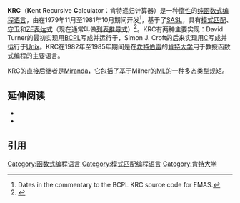 {{Infobox programming language
| name                   = KRC
| logo                   = 
| paradigm               = [[纯函数式编程|纯函数式]]
| year                   = {{start date and age|1981}}
| designer               = {{en-link|David Turner|David Turner (computer scientist)|David Turner}}
| developer              = 
| latest_release_version = 2016-03-31
| latest_release_date    = {{start date and age|2016|03|31}} 
| latest_test_version    = 
| latest_test_date       = 
| typing                 = 
| implementations        = 
| dialects               = 
| influenced_by          = [[SASL_(编程语言)|SASL]]
| influenced             = [[Miranda_(编程语言)|Miranda]]
| operating_system       =
| license                = [[BSD许可证|二条款BSD许可证]]
| website                = [https://www.cs.kent.ac.uk/people/staff/dat/krc/ KRC homepage]
}}

'''KRC'''（'''K'''ent '''R'''ecursive '''C'''alculator：肯特递归计算器）是一种[[惰性求值|惰性]]的[[纯函数式编程|纯函数式]][[编程语言|编程语言]]，由{{en-link|David Turner|David Turner (computer scientist)|David Turner}}在1979年11月至1981年10月期间开发<ref>Dates in the commentary to the BCPL KRC source code for EMAS.</ref>，基于了[[SASL_(编程语言)|SASL]]，具有[[模式匹配|模式匹配]]、[[卫语句|守卫]]和[[列表推导式|ZF表达式]]（现在通常叫做[[列表推导式|列表推导式]]）<ref>{{FOLDOC}}</ref>。KRC有两种主要实现：David Turner的最初实现用[[BCPL|BCPL]]写成并运行于{{en-link|爱丁堡多重访问系统|Edinburgh Multiple Access System|EMAS}}，Simon J. Croft的后来实现用[[C语言|C]]写成并运行于[[Unix|Unix]]。KRC在1982年至1985年期间是在[[坎特伯雷|坎特伯雷]]的[[肯特大学|肯特大学]]用于教授函数式编程的主要语言。
 
KRC的直接后继者是[[Miranda_(编程语言)|Miranda]]，它包括了基于Milner的[[ML语言|ML]]的一种多态类型规矩。

==延伸阅读==
* {{cite book|url=https://www.cs.kent.ac.uk/people/staff/dat/krc/recursion_equations.pdf|title=Recursion Equations as a Programming Language|publisher=Functional Programming and its Applications, Cambridge U Press|pages=1-28|author=David A. Turner|year=1982|access-date=2022-02-23|archive-date=2022-01-21|archive-url=https://web.archive.org/web/20220121054152/http://www.cs.kent.ac.uk/people/staff/dat/krc/recursion_equations.pdf|dead-url=no}}
* {{cite book|author=David A. Turner|year=1981|title=The semantic elegance of Applicative Languages|url=https://www.cs.kent.ac.uk/people/staff/dat/krc/paraffins-turner.pdf|pages=85–92|publisher=Proceedings of the 1981 Conference on Functional Programming Languages and Computer Architecture, [[Association_for_Computing_Machinery|Association for Computing Machinery]]|isbn=0-89791-060-5|access-date=2022-02-23|archive-date=2022-01-21|archive-url=https://web.archive.org/web/20220121051813/http://www.cs.kent.ac.uk/people/staff/dat/krc/paraffins-turner.pdf|dead-url=no}}

==引用==
{{reflist}}

[[Category:函数式编程语言|Category:函数式编程语言]]
[[Category:模式匹配编程语言|Category:模式匹配编程语言]]
[[Category:肯特大学|Category:肯特大学]]

{{Compu-lang-stub}}